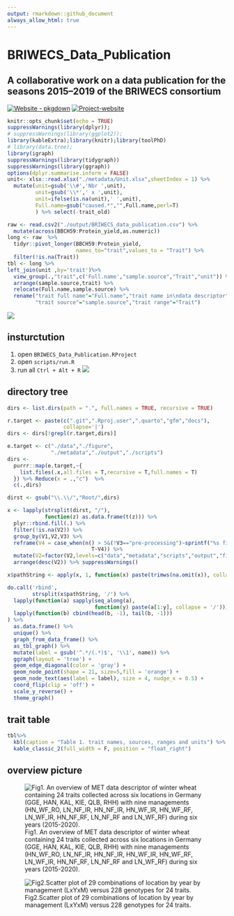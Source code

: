```yaml
---
output: rmarkdown::github_document
always_allow_html: true
---
```


<!-- README.md is generated from README.Rmd. Please edit that file -->

# BRIWECS_Data_Publication

## A collaborative work on a data publication for the seasons 2015–2019 of the BRIWECS consortium

[![Website - pkgdown](https://img.shields.io/badge/data-overview-blue)](https://tillrose.github.io/BRIWECS_Data_Publication/data_overview.html) [![Project-website](https://img.shields.io/badge/Project-website-darkgreen)](https://www.igps.uni-hannover.de/de/forschung/forschungsprojekte/detailansicht/projects/forschungsverbund-briwecs)

<!-- [![License: GPL-3](https://img.shields.io/badge/License-GPL3-orange)](https://www.r-project.org/Licenses/) -->

```r
knitr::opts_chunk$set(echo = TRUE)
suppressWarnings(library(dplyr));
# suppressWarnings(library(ggplot2));
library(kableExtra);library(knitr);library(toolPhD)
# library(data.tree);
library(igraph)
suppressWarnings(library(tidygraph))
suppressWarnings(library(ggraph))
options(dplyr.summarise.inform = FALSE)
unit<- xlsx::read.xlsx("./metadata/Unit.xlsx",sheetIndex = 1) %>%
  mutate(unit=gsub('\\#','Nbr ',unit),
         unit=gsub('\\*',' x ',unit),
         unit=ifelse(is.na(unit),' ',unit),
         Full.name=gsub("caused.*","",Full.name,perl=T)
         ) %>% select(-trait_old)

raw <- read.csv2("./output/BRIWECS_data_publication.csv") %>% 
  mutate(across(BBCH59:Protein_yield,as.numeric))
long <- raw  %>% 
  tidyr::pivot_longer(BBCH59:Protein_yield,
                      names_to="trait",values_to = "Trait") %>% 
  filter(!is.na(Trait)) 
tbl <- long %>%
left_join(unit ,by='trait')%>%
  view_group(.,"trait",c('Full.name',"sample.source","Trait","unit")) %>% 
  arrange(sample.source,trait) %>% 
  relocate(Full.name,sample.source) %>% 
  rename("trait full name"="Full.name","trait name in\ndata descriptor"="trait",
         "trait source"="sample.source","trait range"="Trait") 

```

![](https://github.com/tillrose/BRIWECS_Data_Publication/blob/main/figure/BRIWECS_logo.png){fig-align="right"}

## insturctution

1.  open `BRIWECS_Data_Publication.RProject`
2.  open `scripts/run.R`
3.  run all `Ctrl + Alt + R` ![](https://github.com/tillrose/BRIWECS_Data_Publication/blob/main/figure/Instruction.PNG){fig-align="center"}

## directory tree

```r
dirs <- list.dirs(path = ".", full.names = TRUE, recursive = TRUE) 

r.target <- paste(c(".git",".Rproj.user",".quarto","gfm","docs"),
                  collapse='|')
dirs <- dirs[!grepl(r.target,dirs)]

e.target <- c("./data","./figure",
              "./metadata","./output","./scripts")
dirs <- 
  purrr::map(e.target,~{
    list.files(.x,all.files = T,recursive = T,full.names = T)
  }) %>% Reduce(x = .,"c")  %>% 
  c(.,dirs)

dirst <- gsub("\\.\\/","Root/",dirs)

x <- lapply(strsplit(dirst, "/"), 
            function(z) as.data.frame(t(z))) %>% 
  plyr::rbind.fill(.) %>%
  filter(!is.na(V2)) %>% 
  group_by(V1,V2,V3) %>%
  reframe(V4 = case_when(n() > 5&(!V3=="pre-processing")~sprintf("%s files",n()-1),
                           T~V4)) %>% 
  mutate(V2=factor(V2,levels=c("data","metadata","scripts","output","figure"))) %>% 
  arrange(desc(V2)) %>% suppressWarnings()

x$pathString <- apply(x, 1, function(x) paste(trimws(na.omit(x)), collapse="/"))

do.call('rbind', 
        strsplit(x$pathString, '/') %>%
  lapply(function(a) sapply(seq_along(a),
                            function(y) paste(a[1:y], collapse = '/'))) %>% 
  lapply(function(b) cbind(head(b, -1), tail(b, -1)))
) %>% 
  as.data.frame() %>%
  unique() %>%
  graph_from_data_frame() %>%
  as_tbl_graph() %>%
  mutate(label = gsub('^.*/(.*)$', '\\1', name)) %>%
  ggraph(layout = 'tree') + 
  geom_edge_diagonal(color = 'gray') +
  geom_node_point(shape = 21, size=5,fill = 'orange') +
  geom_node_text(aes(label = label), size = 4, nudge_x = 0.5) +
  coord_flip(clip = 'off') +
  scale_y_reverse() +
  theme_graph()

```

## trait table

```r
tbl%>%
  kbl(caption = "Table 1. trait names, sources, ranges and units") %>%
  kable_classic_2(full_width = F, position = "float_right")
```

## overview picture

![Fig1. An overview of MET data descriptor of  winter wheat containing 24 traits collected across six locations in Germany (GGE, HAN, KAL, KIE, QLB, RHH) with nine managements (HN_WF_RO, LN_NF_IR, HN_NF_IR, HN_WF_IR, HN_WF_RF, LN_WF_IR, HN_NF_RF, LN_NF_RF and LN_WF_RF) during six years (2015-2020). ](https://github.com/tillrose/BRIWECS_Data_Publication/blob/main/figure/fig1.png){fig-align="center"}

![Fig2.Scatter plot of 29 combinations of location by year by management (LxYxM) versus 228 genotypes for 24 traits.](https://github.com/tillrose/BRIWECS_Data_Publication/blob/main/figure/data_point.png){fig-align="center"}
